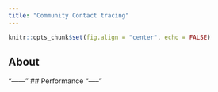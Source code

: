 ```yaml
---
title: "Community Contact tracing"
---
```


```r
knitr::opts_chunk$set(fig.align = "center", echo = FALSE)

```

## About
  "------"
## Performance
  "-----"